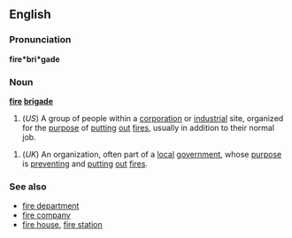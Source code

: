 ==English==
===Pronunciation===
'''fire*bri*gade'''
=== Noun ===
'''[[fire]] [[brigade]]'''
#(''US'') A group of people within a [[corporation]] or [[industrial]] site, organized for the [[purpose]] of [[putting]] [[out]] [[fire]]s, usually in addition to their normal job. 

#(''UK'') An organization, often part of a [[local]] [[government]], whose [[purpose]] is [[preventing]] and [[putting]] [[out]] [[fire]]s.
 
===See also===
*[[fire department]]
*[[fire company]]
*[[fire house]], [[fire station]]